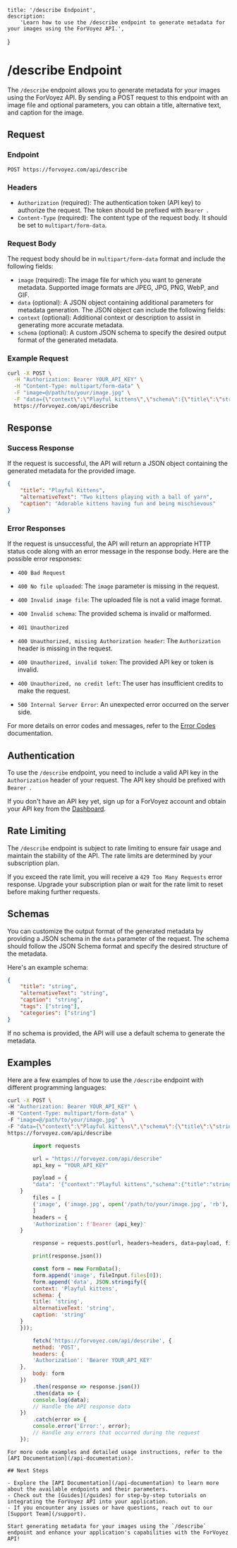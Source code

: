 	title: '/describe Endpoint',
	description:
		'Learn how to use the /describe endpoint to generate metadata for your images using the ForVoyez API.',
}

# /describe Endpoint

The `/describe` endpoint allows you to generate metadata for your images using the ForVoyez API. By sending a POST request to this endpoint with an image file and optional parameters, you can obtain a title, alternative text, and caption for the image.

## Request

### Endpoint

```
POST https://forvoyez.com/api/describe
```

### Headers

- `Authorization` (required): The authentication token (API key) to authorize the request. The token should be prefixed with `Bearer `.
- `Content-Type` (required): The content type of the request body. It should be set to `multipart/form-data`.

### Request Body

The request body should be in `multipart/form-data` format and include the following fields:

- `image` (required): The image file for which you want to generate metadata. Supported image formats are JPEG, JPG, PNG, WebP, and GIF.
- `data` (optional): A JSON object containing additional parameters for metadata generation. The JSON object can include the following fields:
- `context` (optional): Additional context or description to assist in generating more accurate metadata.
- `schema` (optional): A custom JSON schema to specify the desired output format of the generated metadata.

### Example Request

```bash
curl -X POST \
  -H "Authorization: Bearer YOUR_API_KEY" \
  -H "Content-Type: multipart/form-data" \
  -F "image=@/path/to/your/image.jpg" \
  -F "data={\"context\":\"Playful kittens\",\"schema\":{\"title\":\"string\",\"alternativeText\":\"string\",\"caption\":\"string\"}}" \
  https://forvoyez.com/api/describe
```

## Response

### Success Response

If the request is successful, the API will return a JSON object containing the generated metadata for the provided image.

```json
{
	"title": "Playful Kittens",
	"alternativeText": "Two kittens playing with a ball of yarn",
	"caption": "Adorable kittens having fun and being mischievous"
}
```

### Error Responses

If the request is unsuccessful, the API will return an appropriate HTTP status code along with an error message in the response body. Here are the possible error responses:

- `400 Bad Request`
- `400 No file uploaded`: The `image` parameter is missing in the request.
- `400 Invalid image file`: The uploaded file is not a valid image format.
- `400 Invalid schema`: The provided schema is invalid or malformed.

- `401 Unauthorized`
- `400 Unauthorized, missing Authorization header`: The `Authorization` header is missing in the request.
- `400 Unauthorized, invalid token`: The provided API key or token is invalid.
- `400 Unauthorized, no credit left`: The user has insufficient credits to make the request.

- `500 Internal Server Error`: An unexpected error occurred on the server side.

For more details on error codes and messages, refer to the [Error Codes](/error-codes) documentation.

## Authentication

To use the `/describe` endpoint, you need to include a valid API key in the `Authorization` header of your request. The API key should be prefixed with `Bearer `.

If you don't have an API key yet, sign up for a ForVoyez account and obtain your API key from the [Dashboard](https://forvoyez.com/app/dashboard).

## Rate Limiting

The `/describe` endpoint is subject to rate limiting to ensure fair usage and maintain the stability of the API. The rate limits are determined by your subscription plan.

If you exceed the rate limit, you will receive a `429 Too Many Requests` error response. Upgrade your subscription plan or wait for the rate limit to reset before making further requests.

## Schemas

You can customize the output format of the generated metadata by providing a JSON schema in the `data` parameter of the request. The schema should follow the JSON Schema format and specify the desired structure of the metadata.

Here's an example schema:

```json
{
	"title": "string",
	"alternativeText": "string",
	"caption": "string",
	"tags": ["string"],
	"categories": ["string"]
}
```

If no schema is provided, the API will use a default schema to generate the metadata.

## Examples

Here are a few examples of how to use the `/describe` endpoint with different programming languages:

<CodeGroup>

```bash {{title: 'cURL'}}
curl -X POST \
-H "Authorization: Bearer YOUR_API_KEY" \
-H "Content-Type: multipart/form-data" \
-F "image=@/path/to/your/image.jpg" \
-F "data={\"context\":\"Playful kittens\",\"schema\":{\"title\":\"string\",\"alternativeText\":\"string\",\"caption\":\"string\"}}" \
https://forvoyez.com/api/describe
```

```python {{ title: 'Python' }}
        import requests

        url = "https://forvoyez.com/api/describe"
        api_key = "YOUR_API_KEY"

        payload = {
        "data": '{"context":"Playful kittens","schema":{"title":"string","alternativeText":"string","caption":"string"}}'
    }
        files = [
        ('image', ('image.jpg', open('/path/to/your/image.jpg', 'rb'), 'image/jpeg'))
        ]
        headers = {
        'Authorization': f'Bearer {api_key}'
    }

        response = requests.post(url, headers=headers, data=payload, files=files)

        print(response.json())
```

```javascript {{ title: 'JavaScript' }}
        const form = new FormData();
        form.append('image', fileInput.files[0]);
        form.append('data', JSON.stringify({
        context: 'Playful kittens',
        schema: {
        title: 'string',
        alternativeText: 'string',
        caption: 'string'
    }
    }));

        fetch('https://forvoyez.com/api/describe', {
        method: 'POST',
        headers: {
        'Authorization': 'Bearer YOUR_API_KEY'
    },
        body: form
    })
        .then(response => response.json())
        .then(data => {
        console.log(data);
        // Handle the API response data
    })
        .catch(error => {
        console.error('Error:', error);
        // Handle any errors that occurred during the request
    });
```
</CodeGroup>

    For more code examples and detailed usage instructions, refer to the [API Documentation](/api-documentation).

    ## Next Steps

    - Explore the [API Documentation](/api-documentation) to learn more about the available endpoints and their parameters.
    - Check out the [Guides](/guides) for step-by-step tutorials on integrating the ForVoyez API into your application.
    - If you encounter any issues or have questions, reach out to our [Support Team](/support).

    Start generating metadata for your images using the `/describe` endpoint and enhance your application's capabilities with the ForVoyez API!
